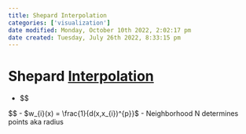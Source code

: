 ```yaml
---
title: Shepard Interpolation
categories: ['visualization']
date modified: Monday, October 10th 2022, 2:02:17 pm
date created: Tuesday, July 26th 2022, 8:33:15 pm
---
```


# Shepard [Interpolation](Interpolation.qmd)
- $$

\begin{cases}\Sigma^{N}_{i=1}w_{i}(x)f_{i}& \text{if } d(x,x_{i}) \neq 0 \forall i\\f_{i}& \text{if } d(x, x_{i})=0\\

\end{cases}

$$
- $w_{i}(x) = \frac{1}{d(x,x_{i})^{p}}$
- Neighborhood N determines points aka radius



